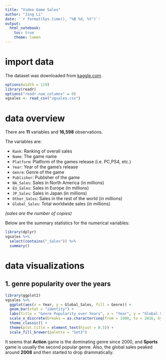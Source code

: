 ```yaml
---
title: "Video Game Sales"
author: "Jing Li"
date: '`r format(Sys.time(), "%B %d, %Y")`'
output:
  html_notebook:
    toc: true
    theme: lumen
---
```


# import data

The dataset was downloaded from [kaggle.com](https://www.kaggle.com/gregorut/videogamesales). 

```r
options(width = 119)
library(readr)
options("readr.num_columns" = 0)
vgsales <- read_csv("vgsales.csv")
```

# data overview

There are __11__ variables and __16,598__ observations.

The variables are:

* `Rank`: Ranking of overall sales
* `Name`: The game name
* `Platform`: Platform of the games release (i.e. PC,PS4, etc.)
* `Year`: Year of the game's release
* `Genre`: Genre of the game
* `Publisher`: Publisher of the game
* `NA_Sales`: Sales in North America (in millions)
* `EU_Sales`: Sales in Europe (in millions)
* `JP_Sales`: Sales in Japan (in millions)
* `Other_Sales`: Sales in the rest of the world (in millions)
* `Global_Sales`: Total worldwide sales (in millions)

_(sales are the number of copies)_

Below are the summary statistics for the numerical variables:

```r
library(dplyr)
vgsales %>% 
  select(contains("_Sales")) %>% 
  summary()
```

# data visualizations

## 1. genre popularity over the years
```r
library(ggplot2)
vgsales %>% 
  ggplot(aes(x = Year, y = Global_Sales, fill = Genre)) +
  geom_bar(stat = "identity") +
  labs(title = "Genre Popularity over Years", x = "Year", y = "Global Sales (in milion copies)") +
  scale_x_discrete(breaks = as.character(seq(from = 1980, to = 2016, by = 4))) +
  theme_classic() +
  theme(plot.title = element_text(hjust = 0.5)) +
  scale_fill_brewer(palette = "Set3")
```

It seems that __Action__ game is the dominating genre since 2000, and __Sports__ game is usually the second popular genre.
Also, the global sales peaked around __2008__ and then started to drop drammatically.

